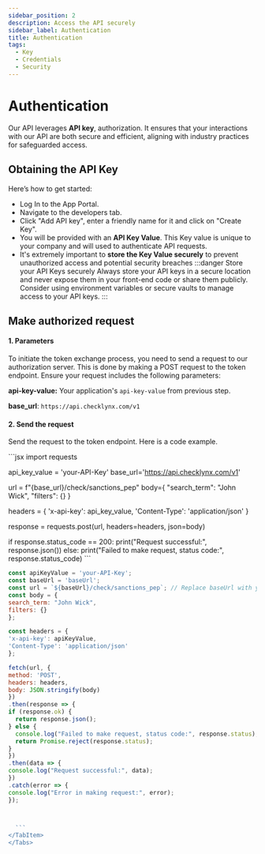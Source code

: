```yaml
---
sidebar_position: 2
description: Access the API securely
sidebar_label: Authentication
title: Authentication
tags:
  - Key
  - Credentials
  - Security
---
```


# Authentication

Our API leverages **API key**, authorization. It ensures that your interactions with our API are both secure and efficient, aligning with industry practices for safeguarded access.



## Obtaining the API Key
Here’s how to get started:

- Log In to the App Portal.
- Navigate to the developers tab.
- Click "Add API key", enter a friendly name for it and click on "Create Key".
- You will be provided with an **API Key Value**. This Key value is unique to your company and will used to authenticate API requests.
- It's extremely important to **store the Key Value securely** to prevent unauthorized access and potential security breaches
:::danger Store your API Keys securely
Always store your API keys in a secure location and never expose them in your front-end code or share them publicly. Consider using environment variables or secure vaults to manage access to your API keys.
:::
## Make authorized request

#### 1. Parameters
To initiate the token exchange process, you need to send a request to our authorization server. This is done by making a POST request to the token endpoint. Ensure your request includes the following parameters:



**api-key-value:** Your application's `api-key-value` from previous step.

**base_url**: `https://api.checklynx.com/v1`


#### 2. Send the request
Send the request to the token endpoint. Here is a code example.


<Tabs groupId="language">
  <TabItem value="python" label="python">
  ```jsx 
import requests

api_key_value = 'your-API-Key'
base_url='https://api.checklynx.com/v1'

url = f"{base_url}/check/sanctions_pep"
body={
    "search_term": "John Wick",
    "filters": {}
    }

headers = {
    'x-api-key': api_key_value,
    'Content-Type': 'application/json'
}

response = requests.post(url, headers=headers, json=body)

if response.status_code == 200:
    print("Request successful:", response.json())
else:
    print("Failed to make request, status code:", response.status_code)
    ``` 
    </TabItem>
  <TabItem value="javascript" label="javascript">
  ```jsx 
const apiKeyValue = 'your-API-Key';
const baseUrl = 'baseUrl';
const url = `${baseUrl}/check/sanctions_pep`; // Replace baseUrl with your actual base URL
const body = {
  search_term: "John Wick",
  filters: {}
};

const headers = {
  'x-api-key': apiKeyValue,
  'Content-Type': 'application/json'
};

fetch(url, {
  method: 'POST',
  headers: headers,
  body: JSON.stringify(body)
})
.then(response => {
  if (response.ok) {
    return response.json();
  } else {
    console.log("Failed to make request, status code:", response.status);
    return Promise.reject(response.status);
  }
})
.then(data => {
  console.log("Request successful:", data);
})
.catch(error => {
  console.log("Error in making request:", error);
});



    ``` 
  </TabItem>
</Tabs>






